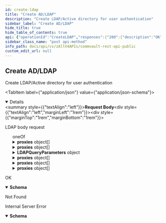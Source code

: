 ```yaml
---
id: create-ldap
title: "Create AD/LDAP"
description: "Create LDAP/Active directory for user authentication"
sidebar_label: "Create AD/LDAP"
hide_title: true
hide_table_of_contents: true
api: {"operationId":"CreateLDAP","responses":{"200":{"description":"OK","content":{"application/json":{"schema":{"properties":{"errorCode":{"format":"int32","type":"integer"},"errorMessage":{"nullable":true,"type":"string"}},"type":"object"}}}},"404":{"description":"Not Found"},"500":{"description":"Internal Server Error","content":{"application/json":{"schema":{"properties":{"errorCode":{"format":"int32","type":"integer"},"errorMessage":{"nullable":true,"type":"string"}},"type":"object"}}}}},"description":"Create LDAP/Active directory for user authentication","requestBody":{"content":{"application/json":{"schema":{"oneOf":[{"allOf":[{"properties":{"NETBIOSName":{"description":"Domain name (short name) to create LDAP app","type":"string"},"directoryType":{"description":"Active directory type","enum":["ACTIVE_DIRECTORY"],"type":"string"},"enableSSO":{"description":"Boolean to indicate if the app use enable SSO","type":"boolean"},"name":{"description":"Domain connect name","type":"string"},"useSecureLDAP":{"description":"Boolean to indicate if the app use secure LDAP","type":"boolean"}},"required":["directoryType","NETBIOSName","name"],"type":"object"},{"description":"Create LDAP request","properties":{"accessViaClient":{"description":"Denotes if the domain is accessed via a proxy","type":"boolean"},"doNotValidateNetBIOSName":{"description":"If true, the NetBIOS name will not be validated. Providing a custom name without validation may cause problems during Single Sign-On.","type":"boolean"},"id":{"description":"Required when configuring an existing dummy domain as LDAP/AD","format":"int32","type":"integer"},"password":{"description":"Password to create LDAP app, it should be base64 encoded","format":"base64","type":"string"},"proxies":{"description":"List of proxies used to connect to the domain. Required if accessViaClient is true.","items":{"properties":{"id":{"format":"int32","type":"integer","x-terraform-omitempty":true,"x-terraform-set-key":true},"name":{"nullable":true,"type":"string"}},"type":"object"},"type":"array"},"username":{"description":"Username to create LDAP/AD app","type":"string"}},"required":["username","password"],"title":"","type":"object","x-tags":["IdentityServers"]}],"description":"Model to create new LDAP identity servers for active directory type","title":"","x-tags":["IdentityServer"]},{"allOf":[{"description":"Specific properties for apple directory service type","properties":{"OSXServerName":{"description":"Domain shortname to create apple directory type app","type":"string"},"directoryType":{"description":"Apple directory service type","enum":["APPLE_DIRECTORY_SERVICE"],"type":"string"},"name":{"description":"Domain connect name","type":"string"}},"required":["directoryType","OSXServerName","name"],"type":"object"},{"description":"Create LDAP request","properties":{"accessViaClient":{"description":"Denotes if the domain is accessed via a proxy","type":"boolean"},"doNotValidateNetBIOSName":{"description":"If true, the NetBIOS name will not be validated. Providing a custom name without validation may cause problems during Single Sign-On.","type":"boolean"},"id":{"description":"Required when configuring an existing dummy domain as LDAP/AD","format":"int32","type":"integer"},"password":{"description":"Password to create LDAP app, it should be base64 encoded","format":"base64","type":"string"},"proxies":{"description":"List of proxies used to connect to the domain. Required if accessViaClient is true.","items":{"properties":{"id":{"format":"int32","type":"integer","x-terraform-omitempty":true,"x-terraform-set-key":true},"name":{"nullable":true,"type":"string"}},"type":"object"},"type":"array"},"username":{"description":"Username to create LDAP/AD app","type":"string"}},"required":["username","password"],"title":"","type":"object","x-tags":["IdentityServers"]}],"description":"Model to create LDAP app for Apple Directory Service type","title":"","x-tags":["IdentityServer"]},{"allOf":[{"description":"Specific properties for LDAP Server app","properties":{"LDAPQueryParameters":{"description":"Provider attributes for LDAP app","properties":{"baseDN":{"default":"base DN","description":"Custom attribute string of LDAP query paramters","type":"string"},"uniqueIdentifier":{"default":"sAMAccountName","description":"Custom attribute string of LDAP query paramters","type":"string"},"userFilter":{"default":"(&(objectCategory=User)(sAMAccountName=*))","description":"Custom attribute string of LDAP query paramters","type":"string"},"userGroupFilter":{"default":"(objectClass=group)","description":"Custom attribute string of LDAP query paramters","type":"string"}},"title":"","type":"object","x-tags":["IdentityServer"]},"directoryType":{"description":"LDAP server directory type - 14","enum":["LDAP_SERVER"],"type":"string"},"host":{"description":"Domain shortname","type":"string"},"useSecureLDAP":{"description":"Boolean to indicate if the app use secure LDAP","type":"boolean"}},"required":["directoryType","host"],"type":"object"},{"description":"Create LDAP request","properties":{"accessViaClient":{"description":"Denotes if the domain is accessed via a proxy","type":"boolean"},"doNotValidateNetBIOSName":{"description":"If true, the NetBIOS name will not be validated. Providing a custom name without validation may cause problems during Single Sign-On.","type":"boolean"},"id":{"description":"Required when configuring an existing dummy domain as LDAP/AD","format":"int32","type":"integer"},"password":{"description":"Password to create LDAP app, it should be base64 encoded","format":"base64","type":"string"},"proxies":{"description":"List of proxies used to connect to the domain. Required if accessViaClient is true.","items":{"properties":{"id":{"format":"int32","type":"integer","x-terraform-omitempty":true,"x-terraform-set-key":true},"name":{"nullable":true,"type":"string"}},"type":"object"},"type":"array"},"username":{"description":"Username to create LDAP/AD app","type":"string"}},"required":["username","password"],"title":"","type":"object","x-tags":["IdentityServers"]}],"description":"Model to create new LDAP identity server for LDAP Server type","title":"","x-tags":["IdentityServers"]},{"allOf":[{"description":"Specific properties for Open LDAP type","properties":{"NETBIOSName":{"description":"Connect name to create open LDAP type app","type":"string"},"directoryType":{"description":"Open LDAP directory type","enum":["OPEN_LDAP"],"type":"string"},"name":{"description":"Domain connect name","type":"string"}},"required":["directoryType","NETBIOSName","name"],"type":"object"},{"description":"Create LDAP request","properties":{"accessViaClient":{"description":"Denotes if the domain is accessed via a proxy","type":"boolean"},"doNotValidateNetBIOSName":{"description":"If true, the NetBIOS name will not be validated. Providing a custom name without validation may cause problems during Single Sign-On.","type":"boolean"},"id":{"description":"Required when configuring an existing dummy domain as LDAP/AD","format":"int32","type":"integer"},"password":{"description":"Password to create LDAP app, it should be base64 encoded","format":"base64","type":"string"},"proxies":{"description":"List of proxies used to connect to the domain. Required if accessViaClient is true.","items":{"properties":{"id":{"format":"int32","type":"integer","x-terraform-omitempty":true,"x-terraform-set-key":true},"name":{"nullable":true,"type":"string"}},"type":"object"},"type":"array"},"username":{"description":"Username to create LDAP/AD app","type":"string"}},"required":["username","password"],"title":"","type":"object","x-tags":["IdentityServers"]}],"description":"Model to create new LDAP identity servers for Open LDAP type","title":"","x-tags":["IdentityServers"]},{"allOf":[{"description":"Specific properties for Oracle directory type","properties":{"NETBIOSName":{"description":"Domain shortname","type":"string"},"directoryType":{"description":"Oracle directory type","enum":["ORACLE_DIRECTORY"],"type":"string"},"name":{"description":"Domain connect name","type":"string"},"useSecureLDAP":{"description":"Boolean to indicate if the app use secure LDAP","type":"boolean"}},"required":["directoryType","NETBIOSName","name"],"type":"object"},{"description":"Create LDAP request","properties":{"accessViaClient":{"description":"Denotes if the domain is accessed via a proxy","type":"boolean"},"doNotValidateNetBIOSName":{"description":"If true, the NetBIOS name will not be validated. Providing a custom name without validation may cause problems during Single Sign-On.","type":"boolean"},"id":{"description":"Required when configuring an existing dummy domain as LDAP/AD","format":"int32","type":"integer"},"password":{"description":"Password to create LDAP app, it should be base64 encoded","format":"base64","type":"string"},"proxies":{"description":"List of proxies used to connect to the domain. Required if accessViaClient is true.","items":{"properties":{"id":{"format":"int32","type":"integer","x-terraform-omitempty":true,"x-terraform-set-key":true},"name":{"nullable":true,"type":"string"}},"type":"object"},"type":"array"},"username":{"description":"Username to create LDAP/AD app","type":"string"}},"required":["username","password"],"title":"","type":"object","x-tags":["IdentityServers"]}],"description":"Model to create new LDAP identity servers for Oracle type","title":"","x-tags":["IdentityServers"]}],"description":"Five different directory types"},"examples":{"Active directory":{"value":{"directoryType":"ACTIVE_DIRECTORY","NETBIOSName":"TEST_NETBIOS","name":"TEST_NETBIOS.company.com","username":"testing_username","password":"cGFzc3dvcmQK","useSecureLdap":false,"enableSSO":false}},"Apple directory service":{"value":{"directoryType":"APPLE_DIRECTORY_SERVICE","OSXServerName":"HOST_NAME","name":"TEST_NETBIOS.company.com","username":"testing_username","password":"cGFzc3dvcmQK"}},"LDAP server":{"value":{"directoryType":"LDAP_SERVER","host":"HOST_NAME","username":"testing_username","password":"cGFzc3dvcmQK","LDAPQueryParameters":{"baseDN":"baseDN","uniqueIdentifier":"sAMAccountName","userFilter":"(&(objectCategory=User)(sAMAccountName=*))","userGroupFilter":"(objectClass=group)"}}},"Open LDAP":{"value":{"directoryType":"OPEN_LDAP","NETBIOSName":"HOST_NAME","name":"TEST_NETBIOS.company.com","username":"testing_username","password":"cGFzc3dvcmQK","proxies":[{"id":1,"name":"client1"},{"id":2,"name":"client2"},{"id":3,"name":"client3"}]}}}}},"description":"LDAP body request"},"tags":["IdentityServers"],"method":"post","path":"/V4/LDAP","servers":[{"url":"http://{hostname}/webconsole/api","variables":{"hostname":{"default":"localhost","description":"Webconsole"}}}],"securitySchemes":{"token":{"in":"header","name":"Authtoken","type":"apiKey"}},"jsonRequestBodyExample":{"NETBIOSName":"string","directoryType":"ACTIVE_DIRECTORY","enableSSO":true,"name":"string","useSecureLDAP":true,"accessViaClient":true,"doNotValidateNetBIOSName":true,"id":0,"password":"string","proxies":[{"id":0,"name":"string"}],"username":"string"},"info":{"version":"1.0.0","contact":{},"description":"## Welcome\n\nWelcome to Commvault's Rest APIs. You can explore our APIs in [Postman](https://getpostman.com) using the predefined requests we created\n\nThe current version of this documentation is **Commvault Platform Release 2022E**.\n\nYou can access LTS documentation here:\n\n[Feature Release 11.20](https://documenter.getpostman.com/view/2046098/UVR7KoPJ)\n\n[Feature Release 11.24](https://documenter.getpostman.com/view/2046098/UVR7KoPL)\n\nFor more V2 and Latest APIs, please visit your API Explorer page.  \n[*More Details*](http://documentation.commvault.com/commvault/v11/article?p=107350_1.htm)\n\n## Setup\n\nTo get started, [create an environment in Postman](https://www.getpostman.com/docs/environments), select that environment, and set your environment variables by entering necessary values in the `0 - Setup/Environment Setup` pre-request script ([documentation on pre-request scripts](http://www.getpostman.com/docs/pre_request_scripts)). Also, Some of our calls might have dependencies. `GET`/`PUT`/`DELETE` may only work after an item is created with a `POST`.\n\nThe same set of APIs can be used for both XML and JSON. If you want to get equivalent JSON for the XML, use our [API](https://api.commvault.com/#fe2fa795-dd7c-4416-857d-75704b52be8c) for conversion.\n\n**Note:** Swagger Documentation for V2/Latest APIs are present in the following URL:  \n`{ServerURL}/sandbox/apiexplorer`\n\n[*More Details*](http://documentation.commvault.com/commvault/v11/article?p=45551.htm)","title":"Commvault Rest API - Public"},"postman":{"name":"Create AD/LDAP","description":{"content":"Create LDAP/Active directory for user authentication","type":"text/plain"},"url":{"path":["V4","LDAP"],"host":["{{baseUrl}}"],"query":[],"variable":[]},"header":[{"key":"Content-Type","value":"application/json"},{"key":"Accept","value":"application/json"}],"method":"POST","body":{"mode":"raw","raw":"\"\"","options":{"raw":{"language":"json"}}}}}
sidebar_class_name: "post api-method"
info_path: docs/api/cv/zAllV4APIs/commvault-rest-api-public
custom_edit_url: null
---
```



## Create AD/LDAP



Create LDAP/Active directory for user authentication

<MimeTabs><TabItem label={"application/json"} value={"application/json-schema"}><details style={{}} data-collapsed={false} open={true}><summary style={{"textAlign":"left"}}><strong>Request Body</strong></summary><div style={{"textAlign":"left","marginLeft":"1rem"}}><div style={{"marginTop":"1rem","marginBottom":"1rem"}}>

LDAP body request

</div></div><ul style={{"marginLeft":"1rem"}}><div><div><span className={"badge badge--info"}>oneOf</span><SchemaTabs><TabItem label={"MOD1"} value={"0-item-properties"}><SchemaItem collapsible={false} name={"NETBIOSName"} required={true} deprecated={undefined} schemaDescription={"Domain name (short name) to create LDAP app"} schemaName={"string"} qualifierMessage={undefined} defaultValue={undefined}></SchemaItem><SchemaItem collapsible={false} name={"directoryType"} required={true} deprecated={undefined} schemaDescription={"Active directory type"} schemaName={"string"} qualifierMessage={"**Possible values:** [`ACTIVE_DIRECTORY`]"} defaultValue={undefined}></SchemaItem><SchemaItem collapsible={false} name={"enableSSO"} required={false} deprecated={undefined} schemaDescription={"Boolean to indicate if the app use enable SSO"} schemaName={"boolean"} qualifierMessage={undefined} defaultValue={undefined}></SchemaItem><SchemaItem collapsible={false} name={"name"} required={true} deprecated={undefined} schemaDescription={"Domain connect name"} schemaName={"string"} qualifierMessage={undefined} defaultValue={undefined}></SchemaItem><SchemaItem collapsible={false} name={"useSecureLDAP"} required={false} deprecated={undefined} schemaDescription={"Boolean to indicate if the app use secure LDAP"} schemaName={"boolean"} qualifierMessage={undefined} defaultValue={undefined}></SchemaItem><SchemaItem collapsible={false} name={"accessViaClient"} required={false} deprecated={undefined} schemaDescription={"Denotes if the domain is accessed via a proxy"} schemaName={"boolean"} qualifierMessage={undefined} defaultValue={undefined}></SchemaItem><SchemaItem collapsible={false} name={"doNotValidateNetBIOSName"} required={false} deprecated={undefined} schemaDescription={"If true, the NetBIOS name will not be validated. Providing a custom name without validation may cause problems during Single Sign-On."} schemaName={"boolean"} qualifierMessage={undefined} defaultValue={undefined}></SchemaItem><SchemaItem collapsible={false} name={"id"} required={false} deprecated={undefined} schemaDescription={"Required when configuring an existing dummy domain as LDAP/AD"} schemaName={"int32"} qualifierMessage={undefined} defaultValue={undefined}></SchemaItem><SchemaItem collapsible={false} name={"password"} required={true} deprecated={undefined} schemaDescription={"Password to create LDAP app, it should be base64 encoded"} schemaName={"base64"} qualifierMessage={undefined} defaultValue={undefined}></SchemaItem><SchemaItem collapsible={true} className={"schemaItem"}><details style={{}}><summary style={{}}><strong>proxies</strong><span style={{"opacity":"0.6"}}> object[]</span></summary><div style={{"marginLeft":"1rem"}}><div style={{"marginTop":".5rem","marginBottom":".5rem"}}>

List of proxies used to connect to the domain. Required if accessViaClient is true.

</div><SchemaItem collapsible={false} name={"id"} required={false} deprecated={undefined} schemaDescription={undefined} schemaName={"int32"} qualifierMessage={undefined} defaultValue={undefined}></SchemaItem><SchemaItem collapsible={false} name={"name"} required={false} deprecated={undefined} schemaDescription={undefined} schemaName={"string"} qualifierMessage={undefined} defaultValue={undefined}></SchemaItem></div></details></SchemaItem><SchemaItem collapsible={false} name={"username"} required={true} deprecated={undefined} schemaDescription={"Username to create LDAP/AD app"} schemaName={"string"} qualifierMessage={undefined} defaultValue={undefined}></SchemaItem></TabItem><TabItem label={"MOD2"} value={"1-item-properties"}><SchemaItem collapsible={false} name={"OSXServerName"} required={true} deprecated={undefined} schemaDescription={"Domain shortname to create apple directory type app"} schemaName={"string"} qualifierMessage={undefined} defaultValue={undefined}></SchemaItem><SchemaItem collapsible={false} name={"directoryType"} required={true} deprecated={undefined} schemaDescription={"Apple directory service type"} schemaName={"string"} qualifierMessage={"**Possible values:** [`APPLE_DIRECTORY_SERVICE`]"} defaultValue={undefined}></SchemaItem><SchemaItem collapsible={false} name={"name"} required={true} deprecated={undefined} schemaDescription={"Domain connect name"} schemaName={"string"} qualifierMessage={undefined} defaultValue={undefined}></SchemaItem><SchemaItem collapsible={false} name={"accessViaClient"} required={false} deprecated={undefined} schemaDescription={"Denotes if the domain is accessed via a proxy"} schemaName={"boolean"} qualifierMessage={undefined} defaultValue={undefined}></SchemaItem><SchemaItem collapsible={false} name={"doNotValidateNetBIOSName"} required={false} deprecated={undefined} schemaDescription={"If true, the NetBIOS name will not be validated. Providing a custom name without validation may cause problems during Single Sign-On."} schemaName={"boolean"} qualifierMessage={undefined} defaultValue={undefined}></SchemaItem><SchemaItem collapsible={false} name={"id"} required={false} deprecated={undefined} schemaDescription={"Required when configuring an existing dummy domain as LDAP/AD"} schemaName={"int32"} qualifierMessage={undefined} defaultValue={undefined}></SchemaItem><SchemaItem collapsible={false} name={"password"} required={true} deprecated={undefined} schemaDescription={"Password to create LDAP app, it should be base64 encoded"} schemaName={"base64"} qualifierMessage={undefined} defaultValue={undefined}></SchemaItem><SchemaItem collapsible={true} className={"schemaItem"}><details style={{}}><summary style={{}}><strong>proxies</strong><span style={{"opacity":"0.6"}}> object[]</span></summary><div style={{"marginLeft":"1rem"}}><div style={{"marginTop":".5rem","marginBottom":".5rem"}}>

List of proxies used to connect to the domain. Required if accessViaClient is true.

</div><SchemaItem collapsible={false} name={"id"} required={false} deprecated={undefined} schemaDescription={undefined} schemaName={"int32"} qualifierMessage={undefined} defaultValue={undefined}></SchemaItem><SchemaItem collapsible={false} name={"name"} required={false} deprecated={undefined} schemaDescription={undefined} schemaName={"string"} qualifierMessage={undefined} defaultValue={undefined}></SchemaItem></div></details></SchemaItem><SchemaItem collapsible={false} name={"username"} required={true} deprecated={undefined} schemaDescription={"Username to create LDAP/AD app"} schemaName={"string"} qualifierMessage={undefined} defaultValue={undefined}></SchemaItem></TabItem><TabItem label={"MOD3"} value={"2-item-properties"}><SchemaItem collapsible={true} className={"schemaItem"}><details style={{}}><summary style={{}}><strong>LDAPQueryParameters</strong><span style={{"opacity":"0.6"}}> object</span></summary><div style={{"marginLeft":"1rem"}}><div style={{"marginTop":".5rem","marginBottom":".5rem"}}>

Provider attributes for LDAP app

</div><SchemaItem collapsible={false} name={"baseDN"} required={false} deprecated={undefined} schemaDescription={"Custom attribute string of LDAP query paramters"} schemaName={"string"} qualifierMessage={undefined} defaultValue={"base DN"}></SchemaItem><SchemaItem collapsible={false} name={"uniqueIdentifier"} required={false} deprecated={undefined} schemaDescription={"Custom attribute string of LDAP query paramters"} schemaName={"string"} qualifierMessage={undefined} defaultValue={"sAMAccountName"}></SchemaItem><SchemaItem collapsible={false} name={"userFilter"} required={false} deprecated={undefined} schemaDescription={"Custom attribute string of LDAP query paramters"} schemaName={"string"} qualifierMessage={undefined} defaultValue={"(&(objectCategory=User)(sAMAccountName=*))"}></SchemaItem><SchemaItem collapsible={false} name={"userGroupFilter"} required={false} deprecated={undefined} schemaDescription={"Custom attribute string of LDAP query paramters"} schemaName={"string"} qualifierMessage={undefined} defaultValue={"(objectClass=group)"}></SchemaItem></div></details></SchemaItem><SchemaItem collapsible={false} name={"directoryType"} required={true} deprecated={undefined} schemaDescription={"LDAP server directory type - 14"} schemaName={"string"} qualifierMessage={"**Possible values:** [`LDAP_SERVER`]"} defaultValue={undefined}></SchemaItem><SchemaItem collapsible={false} name={"host"} required={true} deprecated={undefined} schemaDescription={"Domain shortname"} schemaName={"string"} qualifierMessage={undefined} defaultValue={undefined}></SchemaItem><SchemaItem collapsible={false} name={"useSecureLDAP"} required={false} deprecated={undefined} schemaDescription={"Boolean to indicate if the app use secure LDAP"} schemaName={"boolean"} qualifierMessage={undefined} defaultValue={undefined}></SchemaItem><SchemaItem collapsible={false} name={"accessViaClient"} required={false} deprecated={undefined} schemaDescription={"Denotes if the domain is accessed via a proxy"} schemaName={"boolean"} qualifierMessage={undefined} defaultValue={undefined}></SchemaItem><SchemaItem collapsible={false} name={"doNotValidateNetBIOSName"} required={false} deprecated={undefined} schemaDescription={"If true, the NetBIOS name will not be validated. Providing a custom name without validation may cause problems during Single Sign-On."} schemaName={"boolean"} qualifierMessage={undefined} defaultValue={undefined}></SchemaItem><SchemaItem collapsible={false} name={"id"} required={false} deprecated={undefined} schemaDescription={"Required when configuring an existing dummy domain as LDAP/AD"} schemaName={"int32"} qualifierMessage={undefined} defaultValue={undefined}></SchemaItem><SchemaItem collapsible={false} name={"password"} required={true} deprecated={undefined} schemaDescription={"Password to create LDAP app, it should be base64 encoded"} schemaName={"base64"} qualifierMessage={undefined} defaultValue={undefined}></SchemaItem><SchemaItem collapsible={true} className={"schemaItem"}><details style={{}}><summary style={{}}><strong>proxies</strong><span style={{"opacity":"0.6"}}> object[]</span></summary><div style={{"marginLeft":"1rem"}}><div style={{"marginTop":".5rem","marginBottom":".5rem"}}>

List of proxies used to connect to the domain. Required if accessViaClient is true.

</div><SchemaItem collapsible={false} name={"id"} required={false} deprecated={undefined} schemaDescription={undefined} schemaName={"int32"} qualifierMessage={undefined} defaultValue={undefined}></SchemaItem><SchemaItem collapsible={false} name={"name"} required={false} deprecated={undefined} schemaDescription={undefined} schemaName={"string"} qualifierMessage={undefined} defaultValue={undefined}></SchemaItem></div></details></SchemaItem><SchemaItem collapsible={false} name={"username"} required={true} deprecated={undefined} schemaDescription={"Username to create LDAP/AD app"} schemaName={"string"} qualifierMessage={undefined} defaultValue={undefined}></SchemaItem></TabItem><TabItem label={"MOD4"} value={"3-item-properties"}><SchemaItem collapsible={false} name={"NETBIOSName"} required={true} deprecated={undefined} schemaDescription={"Connect name to create open LDAP type app"} schemaName={"string"} qualifierMessage={undefined} defaultValue={undefined}></SchemaItem><SchemaItem collapsible={false} name={"directoryType"} required={true} deprecated={undefined} schemaDescription={"Open LDAP directory type"} schemaName={"string"} qualifierMessage={"**Possible values:** [`OPEN_LDAP`]"} defaultValue={undefined}></SchemaItem><SchemaItem collapsible={false} name={"name"} required={true} deprecated={undefined} schemaDescription={"Domain connect name"} schemaName={"string"} qualifierMessage={undefined} defaultValue={undefined}></SchemaItem><SchemaItem collapsible={false} name={"accessViaClient"} required={false} deprecated={undefined} schemaDescription={"Denotes if the domain is accessed via a proxy"} schemaName={"boolean"} qualifierMessage={undefined} defaultValue={undefined}></SchemaItem><SchemaItem collapsible={false} name={"doNotValidateNetBIOSName"} required={false} deprecated={undefined} schemaDescription={"If true, the NetBIOS name will not be validated. Providing a custom name without validation may cause problems during Single Sign-On."} schemaName={"boolean"} qualifierMessage={undefined} defaultValue={undefined}></SchemaItem><SchemaItem collapsible={false} name={"id"} required={false} deprecated={undefined} schemaDescription={"Required when configuring an existing dummy domain as LDAP/AD"} schemaName={"int32"} qualifierMessage={undefined} defaultValue={undefined}></SchemaItem><SchemaItem collapsible={false} name={"password"} required={true} deprecated={undefined} schemaDescription={"Password to create LDAP app, it should be base64 encoded"} schemaName={"base64"} qualifierMessage={undefined} defaultValue={undefined}></SchemaItem><SchemaItem collapsible={true} className={"schemaItem"}><details style={{}}><summary style={{}}><strong>proxies</strong><span style={{"opacity":"0.6"}}> object[]</span></summary><div style={{"marginLeft":"1rem"}}><div style={{"marginTop":".5rem","marginBottom":".5rem"}}>

List of proxies used to connect to the domain. Required if accessViaClient is true.

</div><SchemaItem collapsible={false} name={"id"} required={false} deprecated={undefined} schemaDescription={undefined} schemaName={"int32"} qualifierMessage={undefined} defaultValue={undefined}></SchemaItem><SchemaItem collapsible={false} name={"name"} required={false} deprecated={undefined} schemaDescription={undefined} schemaName={"string"} qualifierMessage={undefined} defaultValue={undefined}></SchemaItem></div></details></SchemaItem><SchemaItem collapsible={false} name={"username"} required={true} deprecated={undefined} schemaDescription={"Username to create LDAP/AD app"} schemaName={"string"} qualifierMessage={undefined} defaultValue={undefined}></SchemaItem></TabItem><TabItem label={"MOD5"} value={"4-item-properties"}><SchemaItem collapsible={false} name={"NETBIOSName"} required={true} deprecated={undefined} schemaDescription={"Domain shortname"} schemaName={"string"} qualifierMessage={undefined} defaultValue={undefined}></SchemaItem><SchemaItem collapsible={false} name={"directoryType"} required={true} deprecated={undefined} schemaDescription={"Oracle directory type"} schemaName={"string"} qualifierMessage={"**Possible values:** [`ORACLE_DIRECTORY`]"} defaultValue={undefined}></SchemaItem><SchemaItem collapsible={false} name={"name"} required={true} deprecated={undefined} schemaDescription={"Domain connect name"} schemaName={"string"} qualifierMessage={undefined} defaultValue={undefined}></SchemaItem><SchemaItem collapsible={false} name={"useSecureLDAP"} required={false} deprecated={undefined} schemaDescription={"Boolean to indicate if the app use secure LDAP"} schemaName={"boolean"} qualifierMessage={undefined} defaultValue={undefined}></SchemaItem><SchemaItem collapsible={false} name={"accessViaClient"} required={false} deprecated={undefined} schemaDescription={"Denotes if the domain is accessed via a proxy"} schemaName={"boolean"} qualifierMessage={undefined} defaultValue={undefined}></SchemaItem><SchemaItem collapsible={false} name={"doNotValidateNetBIOSName"} required={false} deprecated={undefined} schemaDescription={"If true, the NetBIOS name will not be validated. Providing a custom name without validation may cause problems during Single Sign-On."} schemaName={"boolean"} qualifierMessage={undefined} defaultValue={undefined}></SchemaItem><SchemaItem collapsible={false} name={"id"} required={false} deprecated={undefined} schemaDescription={"Required when configuring an existing dummy domain as LDAP/AD"} schemaName={"int32"} qualifierMessage={undefined} defaultValue={undefined}></SchemaItem><SchemaItem collapsible={false} name={"password"} required={true} deprecated={undefined} schemaDescription={"Password to create LDAP app, it should be base64 encoded"} schemaName={"base64"} qualifierMessage={undefined} defaultValue={undefined}></SchemaItem><SchemaItem collapsible={true} className={"schemaItem"}><details style={{}}><summary style={{}}><strong>proxies</strong><span style={{"opacity":"0.6"}}> object[]</span></summary><div style={{"marginLeft":"1rem"}}><div style={{"marginTop":".5rem","marginBottom":".5rem"}}>

List of proxies used to connect to the domain. Required if accessViaClient is true.

</div><SchemaItem collapsible={false} name={"id"} required={false} deprecated={undefined} schemaDescription={undefined} schemaName={"int32"} qualifierMessage={undefined} defaultValue={undefined}></SchemaItem><SchemaItem collapsible={false} name={"name"} required={false} deprecated={undefined} schemaDescription={undefined} schemaName={"string"} qualifierMessage={undefined} defaultValue={undefined}></SchemaItem></div></details></SchemaItem><SchemaItem collapsible={false} name={"username"} required={true} deprecated={undefined} schemaDescription={"Username to create LDAP/AD app"} schemaName={"string"} qualifierMessage={undefined} defaultValue={undefined}></SchemaItem></TabItem></SchemaTabs></div></div></ul></details></TabItem></MimeTabs><div><ApiTabs><TabItem label={"200"} value={"200"}><div>

OK

</div><div><MimeTabs schemaType={"response"}><TabItem label={"application/json"} value={"application/json"}><SchemaTabs><TabItem label={"Schema"} value={"Schema"}><details style={{}} data-collapsed={false} open={true}><summary style={{"textAlign":"left"}}><strong>Schema</strong></summary><div style={{"textAlign":"left","marginLeft":"1rem"}}></div><ul style={{"marginLeft":"1rem"}}><SchemaItem collapsible={false} name={"errorCode"} required={false} deprecated={undefined} schemaDescription={undefined} schemaName={"int32"} qualifierMessage={undefined} defaultValue={undefined}></SchemaItem><SchemaItem collapsible={false} name={"errorMessage"} required={false} deprecated={undefined} schemaDescription={undefined} schemaName={"string"} qualifierMessage={undefined} defaultValue={undefined}></SchemaItem></ul></details></TabItem><TabItem label={"Example (from schema)"} value={"Example (from schema)"}><ResponseSamples responseExample={"{\n  \"errorCode\": 0,\n  \"errorMessage\": \"string\"\n}"} language={"json"}></ResponseSamples></TabItem></SchemaTabs></TabItem></MimeTabs></div></TabItem><TabItem label={"404"} value={"404"}><div>

Not Found

</div><div></div></TabItem><TabItem label={"500"} value={"500"}><div>

Internal Server Error

</div><div><MimeTabs schemaType={"response"}><TabItem label={"application/json"} value={"application/json"}><SchemaTabs><TabItem label={"Schema"} value={"Schema"}><details style={{}} data-collapsed={false} open={true}><summary style={{"textAlign":"left"}}><strong>Schema</strong></summary><div style={{"textAlign":"left","marginLeft":"1rem"}}></div><ul style={{"marginLeft":"1rem"}}><SchemaItem collapsible={false} name={"errorCode"} required={false} deprecated={undefined} schemaDescription={undefined} schemaName={"int32"} qualifierMessage={undefined} defaultValue={undefined}></SchemaItem><SchemaItem collapsible={false} name={"errorMessage"} required={false} deprecated={undefined} schemaDescription={undefined} schemaName={"string"} qualifierMessage={undefined} defaultValue={undefined}></SchemaItem></ul></details></TabItem><TabItem label={"Example (from schema)"} value={"Example (from schema)"}><ResponseSamples responseExample={"{\n  \"errorCode\": 0,\n  \"errorMessage\": \"string\"\n}"} language={"json"}></ResponseSamples></TabItem></SchemaTabs></TabItem></MimeTabs></div></TabItem></ApiTabs></div>
      